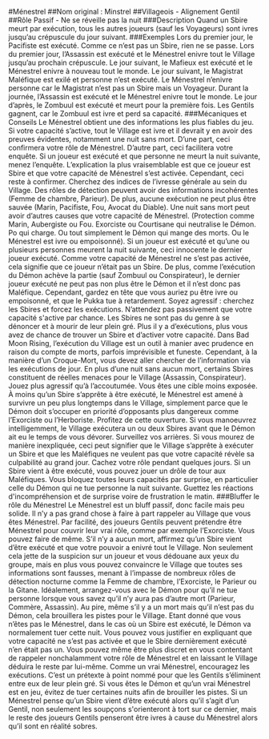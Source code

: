 #Ménestrel 
##Nom original : Minstrel
##Villageois - Alignement Gentil
##Rôle Passif - Ne se réveille pas la nuit
###Description
Quand un Sbire meurt par exécution, tous les autres joueurs (sauf les Voyageurs) sont ivres jusqu’au crépuscule du jour suivant.
###Exemples
Lors du premier jour, le Pacifiste est exécuté. Comme ce n’est pas un Sbire, rien ne se passe.
Lors du premier jour, l’Assassin est exécuté et le Ménestrel enivre tout le Village jusqu’au prochain crépuscule. Le jour suivant, le Mafieux est exécuté et le Ménestrel enivre à nouveau tout le monde. Le jour suivant, le Magistrat Maléfique est exilé et personne n’est exécuté. Le Ménestrel n’enivre personne car le Magistrat n’est pas un Sbire mais un Voyageur.
Durant la journée, l’Assassin est exécuté et le Ménestrel enivre tout le monde. Le jour d’après, le Zombuul est exécuté et meurt pour la première fois. Les Gentils gagnent, car le Zombuul est ivre et perd sa capacité.
###Mécaniques et Conseils
Le Ménestrel obtient une des informations les plus fiables du jeu. Si votre capacité s’active, tout le Village est ivre et il devrait y en avoir des preuves évidentes, notamment une nuit sans mort. D’une part, ceci confirmera votre rôle de Ménestrel. D’autre part, ceci facilitera votre enquête.
Si un joueur est exécuté et que personne ne meurt la nuit suivante, menez l’enquête. L’explication la plus vraisemblable est que ce joueur est Sbire et que votre capacité de Ménestrel s’est activée. Cependant, ceci reste à confirmer. Cherchez des indices de l’ivresse générale au sein du Village. Des rôles de détection peuvent avoir des informations incohérentes (Femme de chambre, Parieur). De plus, aucune exécution ne peut plus être sauvée (Marin, Pacifiste, Fou, Avocat du Diable).
Une nuit sans mort peut avoir d’autres causes que votre capacité de Ménestrel. (Protection comme Marin, Aubergiste ou Fou. Exorciste ou Courtisane qui neutralise le Démon. Po qui charge. Ou tout simplement le Démon qui mange des morts. Ou le Ménestrel est ivre ou empoisonné).
Si un joueur est exécuté et qu’une ou plusieurs personnes meurent la nuit suivante, ceci innocente le dernier joueur exécuté. Comme votre capacité de Ménestrel ne s’est pas activée, cela signifie que ce joueur n’était pas un Sbire. De plus, comme l’exécution du Démon achève la partie (sauf Zombuul ou Conspirateur), le dernier joueur exécuté ne peut pas non plus être le Démon et il n’est donc pas Maléfique. Cependant, gardez en tête que vous auriez pu être ivre ou empoisonné, et que le Pukka tue à retardement.
Soyez agressif : cherchez les Sbires et forcez les exécutions. N’attendez pas passivement que votre capacité s'active par chance. Les Sbires ne sont pas du genre à se dénoncer et à mourir de leur plein gré. Plus il y a d’exécutions, plus vous avez de chance de trouver un Sbire et d’activer votre capacité. Dans Bad Moon Rising, l’exécution du Village est un outil à manier avec prudence en raison du compte de morts, parfois imprévisible et funeste. Cependant, à la manière d’un Croque-Mort, vous devez aller chercher de l’information via les exécutions de jour. En plus d’une nuit sans aucun mort, certains Sbires constituent de réelles menaces pour le Village (Assassin, Conspirateur). Jouez plus agressif qu’à l’accoutumée.
Vous êtes une cible moins exposée. À moins qu’un Sbire s’apprête à être exécuté, le Ménestrel est amené à survivre un peu plus longtemps dans le Village, simplement parce que le Démon doit s’occuper en priorité d’opposants plus dangereux comme l’Exorciste ou l’Herboriste. Profitez de cette ouverture. Si vous manoeuvrez intelligemment, le Village exécutera un ou deux Sbires avant que le Démon ait eu le temps de vous dévorer.
Surveillez vos arrières. Si vous mourez de manière inexpliquée, ceci peut signifier que le Village s’apprête à exécuter un Sbire et que les Maléfiques ne veulent pas que votre capacité révèle sa culpabilité au grand jour.
Cachez votre rôle pendant quelques jours. Si un Sbire vient à être exécuté, vous pouvez jouer un drôle de tour aux Maléfiques. Vous bloquez toutes leurs capacités par surprise, en particulier celle du Démon qui ne tue personne la nuit suivante. Guettez les réactions d'incompréhension et de surprise voire de frustration le matin.
###Bluffer le rôle du Ménestrel
Le Ménestrel est un bluff passif, donc facile mais peu solide. Il n’y a pas grand chose à faire à part rappeler au Village que vous êtes Ménestrel. Par facilité, des joueurs Gentils peuvent prétendre être Ménestrel pour couvrir leur vrai rôle, comme par exemple l’Exorciste. Vous pouvez faire de même.
S’il n’y a aucun mort, affirmez qu’un Sbire vient d’être exécuté et que votre pouvoir a enivré tout le Village. Non seulement cela jette de la suspicion sur un joueur et vous dédouane aux yeux du groupe, mais en plus vous pouvez convaincre le Village que toutes ses informations sont fausses, menant à l’impasse de nombreux rôles de détection nocturne comme la Femme de chambre, l’Exorciste, le Parieur ou la Gitane. Idéalement, arrangez-vous avec le Démon pour qu’il ne tue personne lorsque vous savez qu’il n’y aura pas d’autre mort (Parieur, Commère, Assassin). Au pire, même s’il y a un mort mais qu’il n’est pas du Démon, cela brouillera les pistes pour le Village.
Etant donné que vous n’êtes pas le Ménestrel, dans le cas où un Sbire est exécuté, le Démon va normalement tuer cette nuit. Vous pouvez vous justifier en expliquant que votre capacité ne s’est pas activée et que le Sbire dernièrement exécuté n’en était pas un. Vous pouvez même être plus discret en vous contentant de rappeler nonchalamment votre rôle de Ménestrel et en laissant le Village déduira le reste par lui-même.
Comme un vrai Ménestrel, encouragez les exécutions. C’est un prétexte à point nommé pour que les Gentils s’éliminent entre eux de leur plein gré.
Si vous êtes le Démon et qu’un vrai Ménestrel est en jeu, évitez de tuer certaines nuits afin de brouiller les pistes. Si un Ménestrel pense qu’un Sbire vient d’être exécuté alors qu’il s’agit d’un Gentil, non seulement les soupçons s'orienteront à tort sur ce dernier, mais le reste des joueurs Gentils penseront être ivres à cause du Ménestrel alors qu’il sont en réalité sobres.
